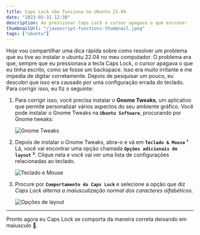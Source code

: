 ```yaml
---
title: Caps Lock não funciona no Ubuntu 22.04
date: "2023-03-31 12:30"
description: Ao pressionar Caps Lock o cursor apagava o que escreve!
thumbnailUrl: "/javascript-functions-thumbnail.jpeg"
tags: ["ubuntu"]
---
```


Hoje vou compartilhar uma dica rápida sobre como resolver um problema que eu tive ao instalar o ubuntu 22.04 no meu computador. O problema era que, sempre que eu pressionava a tecla Caps Lock, o cursor apagava o que eu tinha escrito, como se fosse um backspace. Isso era muito irritante e me impedia de digitar corretamente. Depois de pesquisar um pouco, eu descobri que isso era causado por uma configuração errada do teclado. Para corrigir isso, eu fiz o seguinte:

1. Para corrigir isso, você precisa instalar o **Gnome Tweaks**, um aplicativo que permite personalizar vários aspectos do seu ambiente gráfico. Você pode instalar o Gnome Tweaks na **`Ubuntu Software`**, procurando por Gnome tweaks:

   ![Gnome Tweaks](/images/gnome-tweaks.png "Gnome Tweaks")

2. Depois de instalar o Gnome Tweaks, abra-o e vá em **`Teclado & Mouse`** **¹** Lá, você vai encontrar uma opção chamada **`Opções adicionais de layout`** **²**. Clique nela e você vai ver uma lista de configurações relacionadas ao teclado.

   ![Teclado e Mouse](/images/gnome-tweaks-instructions-01.png "Teclado e Mouse")

3. Procure por **`Comportamento do Caps Lock`** e selecione a opção que diz _Caps Lock alterna a maiusculização normal dos caracteres alfabéticos_.

   ![Opções de layout](/images/gnome-tweaks-instructions-02.png "Opções de layout")

---

Pronto agora eu Caps Lock se comporta da maneira correta deixando em maiusculo 🤩.
